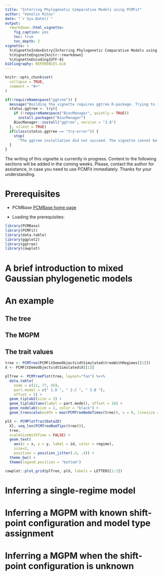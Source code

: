 ```yaml
---
title: "Inferring Phylogenetic Comparative Models using PCMFit"
author: "Venelin Mitov"
date: "`r Sys.Date()`"
output: 
  rmarkdown::html_vignette:
    fig_caption: yes
    toc: true
    toc_depth: 2
vignette: >
  %\VignetteIndexEntry{Inferring Phylogenetic Comparative Models using PCMFit}
  %\VignetteEngine{knitr::rmarkdown}
  %\VignetteEncoding{UTF-8}
bibliography: REFERENCES.bib
---
```


```r
knitr::opts_chunk$set(
  collapse = TRUE,
  comment = "#>"
)

if(!requireNamespace("ggtree")) {
  message("Building the vignette requires ggtree R-package. Trying to install.")
  status.ggtree <- try({
    if (!requireNamespace("BiocManager", quietly = TRUE))
      install.packages("BiocManager")
    BiocManager::install("ggtree", version = "3.8")
  }, silent = TRUE)
  if(class(status.ggtree == "try-error")) {
    stop(
      "The ggtree installation did not succeed. The vignette cannot be built.")
  }
}
```

The writing of this vignette is currently in progress. Content to the following sections will be added in the coming weeks. Please, contact the author for assistance, in case you need to use PCMFit immediately. Thanks for your understanding.

# Prerequisites

- PCMBase [PCMBase home page](https://venelin.github.io/PCMBase)

- Loading the prerequisites:

```r
library(PCMBase)
library(PCMFit)
library(data.table)
library(ggplot2)
library(ggtree)
library(cowplot)
```

# A brief introduction to mixed Gaussian phylogenetic models

# An example

## The tree

## The MGPM

## The trait values

```r
tree <- PCMTree(PCMFitDemoObjects$dtSimulated$treeWithRegimes[[1]])
X <- PCMFitDemoObjects$dtSimulated$X[[1]]

plTree <- PCMTreePlot(tree, layout="fan") %<+% 
  data.table(
    node = c(12, 77, 45), 
    part.model = c(" 1.D ", " 2.C ", " 3.B "),
    offset = 5) + 
  geom_tiplab2(size = 2) + 
  geom_tiplab2(aes(label = part.model), offset = 16) + 
  geom_nodelab(size = 2, color = "black") + 
  geom_treescale(width = max(PCMTreeNodeTimes(tree)), x = 0, linesize = .25, fontsize = 2, offset = 79)

plX <- PCMPlotTraitData2D(
  X[, seq_len(PCMTreeNumTips(tree))], 
  tree, 
  scaleSizeWithTime = FALSE) +
  geom_text(
    aes(x = x, y = y, label = id, color = regime), 
    size=2, 
    position = position_jitter(.4, .4)) +
  theme_bw() +
  theme(legend.position = "bottom")

cowplot::plot_grid(plTree, plX, labels = LETTERS[1:2])
```

# Inferring a single-regime model

# Inferring a MGPM with known shift-point configuration and model type assignment

# Inferring a MGPM when the shift-point configuration is unknown
 
